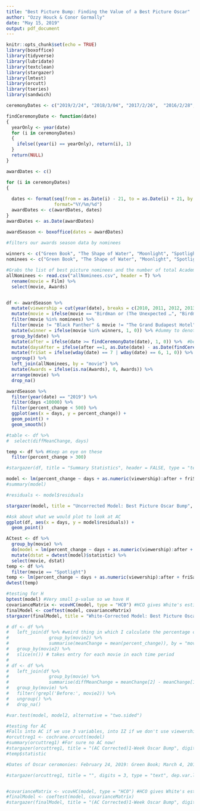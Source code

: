 ```yaml
---
title: "Best Picture Bump: Finding the Value of a Best Picture Oscar"
author: "Ozzy Houck & Conor Gormally"
date: "May 15, 2019"
output: pdf_document
---
```


```r
knitr::opts_chunk$set(echo = TRUE)
library(boxoffice)
library(tidyverse)
library(lubridate)
library(textclean)
library(stargazer)
library(lmtest)
library(orcutt)
library(tseries)
library(sandwich)
```


```r
ceremonyDates <- c("2019/2/24", "2018/3/04", "2017/2/26",  "2016/2/28","2015/2/22", "2014/3/02", "2013/2/24", "2012/2/26", "2011/2/27", "2010/3/07")

findCeremonyDate <- function(date) 
{
  yearOnly <- year(date)
  for (i in ceremonyDates)
  {
    ifelse((year(i) == yearOnly), return(i), 1)
  }
  return(NULL)
}

awardDates <- c()

for (i in ceremonyDates)
{
  
  dates <- format(seq(from = as.Date(i) - 21, to = as.Date(i) + 21, by = "day"),
                  format="%Y/%m/%d")
  awardDates <- c(awardDates, dates)
}
awardDates <- as.Date(awardDates)

awardSeason <- boxoffice(dates = awardDates)
 
#filters our awards season data by nominees 

winners <- c("Green Book", "The Shape of Water", "Moonlight", "Spotlight", "Birdman", "12 Years a Slave", "Argo", "The Artist", "The King’s Speech", "The Hurt Locker")
nominees <- c("Green Book", "The Shape of Water", "Moonlight", "Spotlight", "Birdman", "12 Years a Slave", "Argo", "The Artist", "The King’s Speech", "Roma", "The Favourite", "Black Panther", "A Star is Born", "BlacKkKlansman", "Bohemian Rhapsody", "Vice", "Three Billboards Outside Eb…", "Dunkirk", "Lady Bird", "Get Out", "The Post", "Darkest Hour", "Call Me by Your Name", "Phantom Thread", "La La Land", "Manchester-by-the Sea", "Hidden Figures", "Fences", "Arrival", "Hacksaw Ridge", "Hell or High Water", "Lion", "The Revenant", "The Big Short", "The Martian", "Mad Max: Fury Road", "Room", "Bridge of Spies", "Brooklyn", "American Sniper", "Boyhood", "The Grand Budapest Hotel", "The Imitation Game", "Selma", "The Theory of Everything", "Whiplash", "Gravity", "American Hustle", "Dallas Buyers Club", "Her", "Philomena", "The Wolf of Wall Street", "Captain Phillips", "Nebraska", "Lincoln", "Zero Dark Thirty", "Les Miserables", "Life of Pi", "Silver Linings Playbook", "Django Unchained", "Armour", "Beasts of the Southern Wild", "The Help", "The Descendants", "Hugo", "Midnight in Paris", "Moneyball", "The Tree of Life", "War Hoarse", "Extremely Loud and Incredib…", "127 Hours", "Black Swan", "The Fighter", "Inception", "The Kids Are All Right", "The Social Network", "Toy Story 3", "True Grit", "Winter's Bone")

#Grabs the list of best picture nominees and the number of total Academy awards won by them
allNominees <- read.csv("allNominees.csv", header = T) %>% 
  rename(movie = Film) %>% 
  select(movie, Awards)


df <- awardSeason %>%
  mutate(viewership = cut(year(date), breaks = c(2010, 2011, 2012, 2013, 2014, 2015, 2016, 2017, 2018, 2019), labels = c(37.6, 39.3, 40.3, 43.7, 36.6, 34.3, 32.9, 26.5, 29.6))) %>% 
  mutate(movie = ifelse(movie == "Birdman or (The Unexpected …", "Birdman", movie)) %>% 
  filter(movie %in% nominees) %>%  
  filter(movie != "Black Panther" & movie != "The Grand Budapest Hotel" & movie != "Get Out") %>%  #in theaters during previous award season
  mutate(winner = ifelse(movie %in% winners, 1, 0)) %>% #dummy to denote a winner
  group_by(date) %>% 
  mutate(after = ifelse(date >= findCeremonyDate(date), 1, 0)) %>%  #before or after ceremony
  mutate(daysAfter = ifelse(after ==1, as.Date(date) - as.Date(findCeremonyDate(date)), 0)) %>%  # If after, how many days after
  mutate(friSat = ifelse(wday(date) == 7 | wday(date) == 6, 1, 0)) %>% #Mark if day is weekend
  ungroup() %>% 
  left_join(allNominees, by = "movie") %>% 
  mutate(Awards = ifelse(is.na(Awards), 0, Awards)) %>% 
  arrange(movie) %>% 
  drop_na()
```
	
```r
awardSeason %>% 
  filter(year(date) == "2019") %>% 
  filter(days <10000) %>% 
  filter(percent_change < 500) %>% 
  ggplot(aes(x = days, y = percent_change)) +
  geom_point() +
  geom_smooth()

#table <- df %>%
#  select(diffMeanChange, days)

temp <- df %>% #Keep an eye on these
  filter(percent_change > 300)
```

```r
#stargazer(df, title = "Summary Statistics", header = FALSE, type = "text") # Why does this not work?
```

```r

model <- lm(percent_change ~ days + as.numeric(viewership):after + friSat + Awards:after + after:winner + after + winner:daysAfter, data = df)
#summary(model)

#residuals <- model$residuals

stargazer(model, title = "Uncorrected Model: Best Picture Oscar Bump", digits = 5, covariate.labels = c("Days in Theater","Weekend vs Weeknight", "After Ceremony","Oscar Viewership","Total Academy Awards Won", "Best Picture Winner", "Oscar Bump Decay"), dep.var.labels = c("Percent Box Office Change"), header = FALSE, type = "latex")

```





```r
#Ask about what we would plot to look at AC
ggplot(df, aes(x = days, y = model$residuals)) +
  geom_point()

```


```r
ACtest <- df %>%
  group_by(movie) %>%
  do(model = lm(percent_change ~ days + as.numeric(viewership):after + friSat + Awards:after + after, data = df)) %>%
  mutate(dstat = dwtest(model)$statistic) %>% 
  select(movie, dstat)
temp <- df %>% 
  filter(movie == "Spotlight")
temp <- lm(percent_change ~ days + as.numeric(viewership):after + friSat + Awards:after + after, data = temp)
dwtest(temp)
```

```r
#testing for H
bptest(model) #Very small p-value so we have H
covarianceMatrix <- vcovHC(model, type = "HC0") #HCO gives White's estimator
finalModel <- coeftest(model, covarianceMatrix)
stargazer(finalModel, title = "White-Corrected Model: Best Picture Oscar Bump", digits = 5, covariate.labels = c("Days in Theater","Weekend vs Weeknight", "After Ceremony","Oscar Viewership","Total Academy Awards Won", "Best Picture Winner", "Oscar Bump Decay"), dep.var.labels = c("Percent Box Office Change"), header = FALSE, type = "latex")
```


```r
# df <- df %>% 
#   left_join(df %>% #weird thing in which I calculate the percentage change for each movie in each timer period and then join those values to the big table
#               group_by(movie2) %>% 
#               summarise(meanChange = mean(percent_change)), by = "movie2") %>% 
#   group_by(movie2) %>% 
#   slice(n()) # takes entry for each movie in each time period
# 
# df <- df %>% 
#   left_join(df %>% 
#               group_by(movie) %>%
#               summarise(diffMeanChange = meanChange[2] - meanChange[1]), by = "movie") %>% 
#   group_by(movie) %>% 
#   filter(!grepl('Before:', movie2)) %>% 
#   ungroup() %>% 
#   drop_na()

#var.test(model, model2, alternative = "two.sided")

#testing for AC
#Falls into AC if we use 3 variables, into IZ if we don't use viewership
#orcuttreg1 <- cochrane.orcutt(model)
#summary(orcuttreg1) #For sure no AC now!
#stargazer(orcuttreg1, title = "(AC Corrected)1-Week Oscar Bump", digits = 5, covariate.labels = c("Days in Theater","Weekend vs Weeknight", "After Ceremony","Oscar Viewership","Academy Awards Won", "Best Picture Winner"), dep.var.labels = c("Percent Box Office Change"), header = FALSE, type = "text")
#temp$statistic

#Dates of Oscar ceromonies: February 24, 2019: Green Book; March 4, 2018: The Shape of Water; February 26, 2017: Moonlight; February 28, 2016: Spotlight; February 22, 2015: Birdman; March 2, 2014: 12 Years a Slave;	February 24, 2013: Argo; February 26, 2012: The Artist; February 27, 2011: The King's Speech;	March 7, 2010: The Hurt Locker; Control for other movies that won

#stargazer(orcuttreg1, title = "", digits = 3, type = "text", dep.var.labels = c("Difference in Percent Change in Revenue"), covariate.labels = c("Best Picture Winner", "Days in Theatres", "Veiwership (millions)"), header = FALSE)


#covarianceMatrix <- vcovHC(model, type = "HC0") #HCO gives White's estimator
#finalModel <- coeftest(model, covarianceMatrix)
#stargazer(finalModel, title = "(AC Corrected)1-Week Oscar Bump", digits = 5, covariate.labels = c("Days in Theater","Weekend vs Weeknight", "After Ceremony","Oscar Viewership","Academy Awards Won", "Best Picture Winner"), dep.var.labels = c("Percent Box Office Change"), header = FALSE, type = "text")
```

